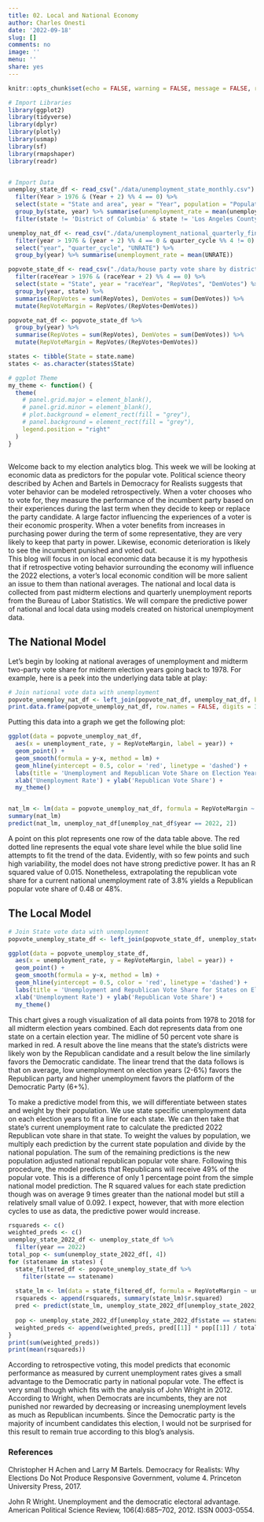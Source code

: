 ```yaml
---
title: 02. Local and National Economy
author: Charles Onesti
date: '2022-09-18'
slug: []
comments: no
image: ''
menu: ''
share: yes
---
```

```r
knitr::opts_chunk$set(echo = FALSE, warning = FALSE, message = FALSE, results = FALSE)

# Import Libraries
library(ggplot2)
library(tidyverse)
library(dplyr)
library(plotly)
library(usmap)
library(sf)
library(rmapshaper)
library(readr)


# Import Data
unemploy_state_df <- read_csv("./data/unemployment_state_monthly.csv") %>%
  filter(Year > 1976 & (Year + 2) %% 4 == 0) %>%
  select(state = "State and area", year = "Year", population = "Population", unemployment_rate = "Unemployed_prct") %>%
  group_by(state, year) %>% summarise(unemployment_rate = mean(unemployment_rate), population = mean(population)) %>%
  filter(state != 'District of Columbia' & state != 'Los Angeles County' & state != 'New York city' )

unemploy_nat_df <- read_csv("./data/unemployment_national_quarterly_final.csv") %>%
  filter(year > 1976 & (year + 2) %% 4 == 0 & quarter_cycle %% 4 != 0) %>%
  select("year", "quarter_cycle", "UNRATE") %>%
  group_by(year) %>% summarise(unemployment_rate = mean(UNRATE))

popvote_state_df <- read_csv("./data/house party vote share by district 1948-2020.csv") %>%
  filter(raceYear > 1976 & (raceYear + 2) %% 4 == 0) %>%
  select(state = "State", year = "raceYear", "RepVotes", "DemVotes") %>%
  group_by(year, state) %>%
  summarise(RepVotes = sum(RepVotes), DemVotes = sum(DemVotes)) %>%
  mutate(RepVoteMargin = RepVotes/(RepVotes+DemVotes))

popvote_nat_df <- popvote_state_df %>%
  group_by(year) %>% 
  summarise(RepVotes = sum(RepVotes), DemVotes = sum(DemVotes)) %>%
  mutate(RepVoteMargin = RepVotes/(RepVotes+DemVotes))

states <- tibble(State = state.name)
states <- as.character(states$State)

# ggplot Theme
my_theme <- function() {
  theme(
    # panel.grid.major = element_blank(),
    # panel.grid.minor = element_blank(),
    # plot.background = element_rect(fill = "grey"),
    # panel.background = element_rect(fill = "grey"),
    legend.position = "right"
  )
}

```

## 
Welcome back to my election analytics blog.  This week we will be looking at economic data as predictors for the popular vote.  Political science theory described by Achen and Bartels in Democracy for Realists suggests that voter behavior can be modeled retrospectively.  When a voter chooses who to vote for, they measure the performance of the incumbent party based on their experiences during the last term when they decide to keep or replace the party candidate.  A large factor influencing the experiences of a voter is their economic prosperity.  When a voter benefits from increases in purchasing power during the term of some representative, they are very likely to keep that party in power.  Likewise, economic deterioration is likely to see the incumbent punished and voted out.  
This blog will focus in on local economic data because it is my hypothesis that if retrospective voting behavior surrounding the economy will influence the 2022 elections, a voter's local economic condition will be more salient an issue to them than national averages.  The national and local data is collected from past midterm elections and quarterly unemployment reports from the Bureau of Labor Statistics.  We will compare the predictive power of national and local data using models created on historical unemployment data.

## The National Model
Let's begin by looking at national averages of unemployment and midterm two-party vote share for midterm election years going back to 1978. For example, here is a peek into the underlying data table at play:
```r
# Join national vote data with unemployment
popvote_unemploy_nat_df <- left_join(popvote_nat_df, unemploy_nat_df, by = 'year')
print.data.frame(popvote_unemploy_nat_df, row.names = FALSE, digits = 3)
```

Putting this data into a graph we get the following plot:

```r
ggplot(data = popvote_unemploy_nat_df,
  aes(x = unemployment_rate, y = RepVoteMargin, label = year)) + 
  geom_point() + 
  geom_smooth(formula = y~x, method = lm) + 
  geom_hline(yintercept = 0.5, color = 'red', linetype = 'dashed') +
  labs(title = 'Unemployment and Republican Vote Share on Election Years') +
  xlab('Unemployment Rate') + ylab('Republican Vote Share') +
  my_theme()


nat_lm <- lm(data = popvote_unemploy_nat_df, formula = RepVoteMargin ~ unemployment_rate)
summary(nat_lm)
predict(nat_lm, unemploy_nat_df[unemploy_nat_df$year == 2022, 2])

```

A point on this plot represents one row of the data table above.  The red dotted line represents the equal vote share level while the blue solid line attempts to fit the trend of the data.  Evidently, with so few points and such high variability, the model does not have strong predictive power. It has an R squared value of 0.015.  Nonetheless, extrapolating the republican vote share for a current national unemployment rate of 3.8% yields a Republican popular vote share of 0.48 or 48%.


## The Local Model
```r
# Join State vote data with unemployment
popvote_unemploy_state_df <- left_join(popvote_state_df, unemploy_state_df, by = c('year', 'state'))

ggplot(data = popvote_unemploy_state_df,
  aes(x = unemployment_rate, y = RepVoteMargin, label = year)) + 
  geom_point() + 
  geom_smooth(formula = y~x, method = lm) + 
  geom_hline(yintercept = 0.5, color = 'red', linetype = 'dashed') +
  labs(title = 'Unemployment and Republican Vote Share for States on Election Years') +
  xlab('Unemployment Rate') + ylab('Republican Vote Share') +
  my_theme()

```
This chart gives a rough visualization of all data points from 1978 to 2018 for all midterm election years combined.  Each dot represents data from one state on a certain election year.  The midline of 50 percent vote share is marked in red.  A result above the line means that the state's districts were likely won by the Republican candidate and a result below the line similarly favors the Democratic candidate.  The linear trend that the data follows is that on average, low unemployment on election years (2-6%) favors the Republican party and higher unemployment favors the platform of the Democratic Party (6+%).

To make a predictive model from this, we will differentiate between states and weight by their population.  We use state specific unemployment data on each election years to fit a line for each state.  We can then take that state's current unemployment rate to calculate the predicted 2022 Republican vote share in that state.  To weight the values by population, we multiply each prediction by the current state population and divide by the national population.  The sum of the remaining predictions is the new population adjusted national republican popular vote share.  Following this procedure, the model predicts that Republicans will receive 49% of the popular vote.  This is a difference of only 1 percentage point from the simple national model prediction.  The R squared values for each state prediction though was on average 9 times greater than the national model but still a relatively small value of 0.092.  I expect, however, that with more election cycles to use as data, the predictive power would increase.
```r
rsquareds <- c()
weighted_preds <- c()
unemploy_state_2022_df <- unemploy_state_df %>%
  filter(year == 2022)
total_pop <- sum(unemploy_state_2022_df[, 4])
for (statename in states) {
  state_filtered_df <- popvote_unemploy_state_df %>%
    filter(state == statename)
  
  state_lm <- lm(data = state_filtered_df, formula = RepVoteMargin ~ unemployment_rate)
  rsquareds <- append(rsquareds, summary(state_lm)$r.squared)
  pred <- predict(state_lm, unemploy_state_2022_df[unemploy_state_2022_df$state == statename, 3])
  
  pop <- unemploy_state_2022_df[unemploy_state_2022_df$state == statename, 4]
  weighted_preds <- append(weighted_preds, pred[[1]] * pop[[1]] / total_pop)
}
print(sum(weighted_preds))
print(mean(rsquareds))

```

According to retrospective voting, this model predicts that economic performance as measured by current unemployment rates gives a small advantage to the Democratic party in national popular vote.  The effect is very small though which fits with the analysis of John Wright in 2012.  According to Wright, when Democrats are incumbents, they are not punished nor rewarded by decreasing or increasing unemployment levels as much as Republican incumbents.  Since the Democratic party is the majority of incumbent candidates this election, I would not be surprised for this result to remain true according to this blog's analysis.

### References
Christopher H Achen and Larry M Bartels. Democracy for Realists: Why Elections Do Not Produce Responsive Government, volume 4. Princeton University Press, 2017.

John R Wright. Unemployment and the democratic electoral advantage. American Political Science Review, 106(4):685–702, 2012. ISSN 0003-0554.